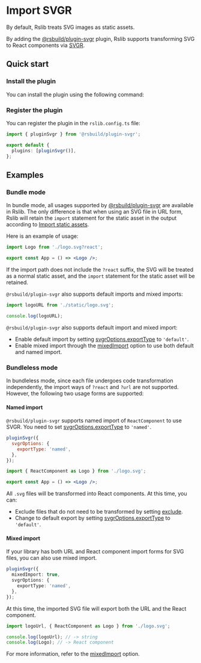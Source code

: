 # Import SVGR

By default, Rslib treats SVG images as static assets.

By adding the [@rsbuild/plugin-svgr](https://rsbuild.dev/plugins/list/plugin-svgr) plugin, Rslib supports transforming SVG to React components via [SVGR](https://react-svgr.com/).

## Quick start

### Install the plugin

You can install the plugin using the following command:


<PackageManagerTabs command="add @rsbuild/plugin-svgr -D" />

### Register the plugin

You can register the plugin in the `rslib.config.ts` file:

```ts title="rslib.config.ts"
import { pluginSvgr } from '@rsbuild/plugin-svgr';

export default {
  plugins: [pluginSvgr()],
};
```

## Examples

### Bundle mode

In bundle mode, all usages supported by [@rsbuild/plugin-svgr](https://rsbuild.dev/plugins/list/plugin-svgr) are available in Rslib. The only difference is that when using an SVG file in URL form, Rslib will retain the `import` statement for the static asset in the output according to [Import static assets](/guide/advanced/static-assets).

Here is an example of usage:

```jsx title="App.jsx"
import Logo from './logo.svg?react';

export const App = () => <Logo />;
```

If the import path does not include the `?react` suffix, the SVG will be treated as a normal static asset, and the `import` statement for the static asset will be retained.

`@rsbuild/plugin-svgr` also supports default imports and mixed imports:

```js
import logoURL from './static/logo.svg';

console.log(logoURL);
```

`@rsbuild/plugin-svgr` also supports default import and mixed import:

- Enable default import by setting [svgrOptions.exportType](https://rsbuild.dev/plugins/list/plugin-svgr#svgroptionsexporttype) to `'default'`.
- Enable mixed import through the [mixedImport](https://rsbuild.dev/plugins/list/plugin-svgr#mixedimport) option to use both default and named import.

### Bundleless mode

In bundleless mode, since each file undergoes code transformation independently, the import ways of `?react` and `?url` are not supported. However, the following two usage forms are supported:

#### Named import

`@rsbuild/plugin-svgr` supports named import of `ReactComponent` to use SVGR. You need to set [svgrOptions.exportType](https://rsbuild.dev/plugins/list/plugin-svgr#svgroptionsexporttype) to `'named'`.

```js
pluginSvgr({
  svgrOptions: {
    exportType: 'named',
  },
});
```

```jsx title="App.jsx"
import { ReactComponent as Logo } from './logo.svg';

export const App = () => <Logo />;
```

All `.svg` files will be transformed into React components. At this time, you can:

- Exclude files that do not need to be transformed by setting [exclude](https://rsbuild.dev/plugins/list/plugin-svgr#exclude).
- Change to default export by setting [svgrOptions.exportType](https://rsbuild.dev/plugins/list/plugin-svgr#svgroptionsexporttype) to `'default'`.

#### Mixed import

If your library has both URL and React component import forms for SVG files, you can also use mixed import.

```ts
pluginSvgr({
  mixedImport: true,
  svgrOptions: {
    exportType: 'named',
  },
});
```

At this time, the imported SVG file will export both the URL and the React component.

```js
import logoUrl, { ReactComponent as Logo } from './logo.svg';

console.log(logoUrl); // -> string
console.log(Logo); // -> React component
```

For more information, refer to the [mixedImport](https://rsbuild.dev/plugins/list/plugin-svgr#mixedimport) option.
